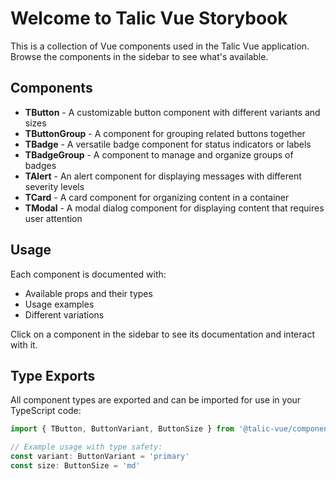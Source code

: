 
<Meta title="Introduction" />

# Welcome to Talic Vue Storybook

This is a collection of Vue components used in the Talic Vue application. Browse the components in the sidebar to see what's available.

## Components

- **TButton** - A customizable button component with different variants and sizes
- **TButtonGroup** - A component for grouping related buttons together
- **TBadge** - A versatile badge component for status indicators or labels
- **TBadgeGroup** - A component to manage and organize groups of badges
- **TAlert** - An alert component for displaying messages with different severity levels
- **TCard** - A card component for organizing content in a container
- **TModal** - A modal dialog component for displaying content that requires user attention

## Usage

Each component is documented with:

- Available props and their types
- Usage examples
- Different variations

Click on a component in the sidebar to see its documentation and interact with it.

## Type Exports

All component types are exported and can be imported for use in your TypeScript code:

```typescript
import { TButton, ButtonVariant, ButtonSize } from '@talic-vue/components'

// Example usage with type safety:
const variant: ButtonVariant = 'primary'
const size: ButtonSize = 'md'
```
